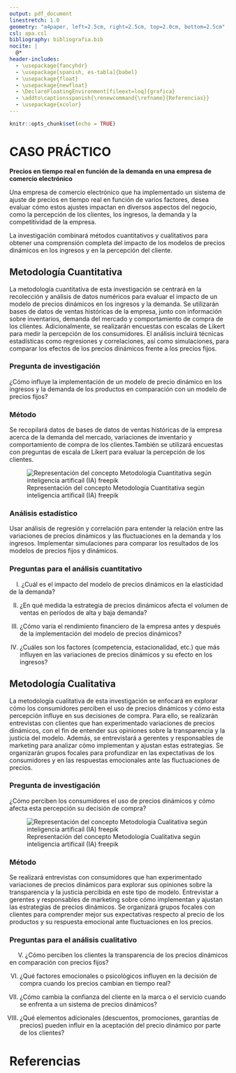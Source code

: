 ---
output: pdf_document
linestretch: 1.0
geometry: "a4paper, left=2.5cm, right=2.5cm, top=2.0cm, bottom=2.5cm"
csl: apa.csl
bibliography: bibliografia.bib
nocite: |
  @*
header-includes:
  - \usepackage{fancyhdr}
  - \usepackage[spanish, es-tabla]{babel}
  - \usepackage{float}
  - \usepackage{newfloat}
  - \DeclareFloatingEnvironment[fileext=loq]{grafica}
  - \addto\captionsspanish{\renewcommand{\refname}{Referencias}}
  - \usepackage{xcolor}
---

\definecolor{naranja}{RGB}{245,145,55}
\definecolor{azul}{RGB}{40,100,160}

\fancypagestyle{fancy}{
 \lhead{\includegraphics[width=200pt]{fig/Logo_Cesuma.png}}
 \rhead{\textcolor{naranja}{
  \textbf{Maestría en Ciencia de Datos para Negocios}\\
  \textcolor{azul}{\rule[1mm]{80mm}{0.2mm}} \\
  Métodos Cuantitativos y Cualitativos en Investigación}}
 \renewcommand{\headrulewidth}{0.0pt}
}

\thispagestyle{fancy}


```{r setup, include=FALSE}
knitr::opts_chunk$set(echo = TRUE)
```

\setlength{\headheight}{1.0cm}

\null\vfill

\begin{center}

\bfseries{\LARGE{CASO PRÁCTICO 208 MÉTODOS CUANTITATIVOS Y CUALITATIVOS EN INVESTIGACIÓN\\[1.0cm]}}

\includegraphics[]{fig/Analisis.jpeg}\\[1.0cm]


\bfseries{\large{MODELOS DE PRECIO DINÁMICO\\ CIENCIA DE DATOS PARA NEGOCIOS}}

\null\vfill

\bfseries{ Fernando Aleisy González\\ \today}

\end{center}

\newpage
\pagestyle{fancy}

\tableofcontents

\newpage

# CASO PRÁCTICO

**Precios en tiempo real en función de la demanda en una empresa de comercio electrónico**

Una empresa de comercio electrónico que ha implementado un sistema de ajuste de precios en tiempo real en función de varios factores, desea evaluar cómo estos ajustes impactan en diversos aspectos del negocio, como la percepción de los clientes, los ingresos, la demanda y la competitividad de la empresa.

La investigación combinará métodos cuantitativos y cualitativos para obtener una comprensión completa del impacto de los modelos de precios dinámicos en los ingresos y en la percepción del cliente.

## Metodología Cuantitativa

La metodología cuantitativa de esta investigación se centrará en la recolección y análisis de datos numéricos para evaluar el impacto de un modelo de precios dinámicos en los ingresos y la demanda. Se utilizarán bases de datos de ventas históricas de la empresa, junto con información sobre inventarios, demanda del mercado y comportamiento de compra de los clientes. Adicionalmente, se realizarán encuestas con escalas de Likert para medir la percepción de los consumidores. El análisis incluirá técnicas estadísticas como regresiones y correlaciones, así como simulaciones, para comparar los efectos de los precios dinámicos frente a los precios fijos.

### Pregunta de investigación

¿Cómo influye la implementación de un modelo de precio dinámico en los ingresos y la demanda de los productos en comparación con un modelo de precios fijos?

### Método

Se recopilará datos de bases de datos de ventas históricas de la empresa acerca de la demanda del mercado, variaciones de inventario y comportamiento de compra de los clientes.También se utilizará encuestas con preguntas de escala de Likert para evaluar la percepción de los clientes.

![Representación del concepto Metodología Cuantitativa según inteligencia artificail (IA) freepik](fig\Cuantitativo.jpeg)

### Análisis estadístico

Usar análisis de regresión y correlación para entender la relación entre las variaciones de precios dinámicos y las fluctuaciones en la demanda y los ingresos.
Implementar simulaciones para comparar los resultados de los modelos de precios fijos y dinámicos.

### Preguntas para el análisis cuantitativo

\ \ \ \ I. ¿Cuál es el impacto del modelo de precios dinámicos en la elasticidad de la demanda?

II. ¿En qué medida la estrategia de precios dinámicos afecta el volumen de ventas en períodos de alta y baja demanda?

III. ¿Cómo varía el rendimiento financiero de la empresa antes y después de la implementación del modelo de precios dinámicos?

IV. ¿Cuáles son los factores (competencia, estacionalidad, etc.) que más influyen en las variaciones de precios dinámicos y su efecto en los ingresos?

## Metodología Cualitativa

La metodología cualitativa de esta investigación se enfocará en explorar cómo los consumidores perciben el uso de precios dinámicos y cómo esta percepción influye en sus decisiones de compra. Para ello, se realizarán entrevistas con clientes que han experimentado variaciones de precios dinámicos, con el fin de entender sus opiniones sobre la transparencia y la justicia del modelo. Además, se entrevistará a gerentes y responsables de marketing para analizar cómo implementan y ajustan estas estrategias. Se organizarán grupos focales para profundizar en las expectativas de los consumidores y en las respuestas emocionales ante las fluctuaciones de precios.

### Pregunta de investigación

¿Cómo perciben los consumidores el uso de precios dinámicos y cómo afecta esta percepción su decisión de compra?

![Representación del concepto Metodología Cualitativa según inteligencia artificail (IA) freepik](fig\Cualitativo.jpeg)

### Método

Se realizará entrevistas con consumidores que han experimentado variaciones de precios dinámicos para explorar sus opiniones sobre la transparencia y la justicia percibida en este tipo de modelo.
Entrevistar a gerentes y responsables de marketing sobre cómo implementan y ajustan las estrategias de precios dinámicos. Se organizará grupos focales con clientes para comprender mejor sus expectativas respecto al precio de los productos y su respuesta emocional ante fluctuaciones en los precios.

### Preguntas para el análisis cualitativo

\ \ \ \  V. ¿Cómo perciben los clientes la transparencia de los precios dinámicos en comparación con precios fijos?

VI. ¿Qué factores emocionales o psicológicos influyen en la decisión de compra cuando los precios cambian en tiempo real?

VII. ¿Cómo cambia la confianza del cliente en la marca o el servicio cuando se enfrenta a un sistema de precios dinámicos?

VIII. ¿Qué elementos adicionales (descuentos, promociones, garantías de precios) pueden influir en la aceptación del precio dinámico por parte de los clientes?

\newpage

# Referencias
